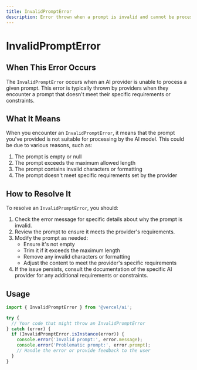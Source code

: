```yaml
---
title: InvalidPromptError
description: Error thrown when a prompt is invalid and cannot be processed by AI providers
---
```


# InvalidPromptError

## When This Error Occurs

The `InvalidPromptError` occurs when an AI provider is unable to process a given prompt. This error is typically thrown by providers when they encounter a prompt that doesn't meet their specific requirements or constraints.

## What It Means

When you encounter an `InvalidPromptError`, it means that the prompt you've provided is not suitable for processing by the AI model. This could be due to various reasons, such as:

1. The prompt is empty or null
2. The prompt exceeds the maximum allowed length
3. The prompt contains invalid characters or formatting
4. The prompt doesn't meet specific requirements set by the provider

## How to Resolve It

To resolve an `InvalidPromptError`, you should:

1. Check the error message for specific details about why the prompt is invalid.
2. Review the prompt to ensure it meets the provider's requirements.
3. Modify the prompt as needed:
   - Ensure it's not empty
   - Trim it if it exceeds the maximum length
   - Remove any invalid characters or formatting
   - Adjust the content to meet the provider's specific requirements
4. If the issue persists, consult the documentation of the specific AI provider for any additional requirements or constraints.

## Usage

```typescript
import { InvalidPromptError } from '@vercel/ai';

try {
  // Your code that might throw an InvalidPromptError
} catch (error) {
  if (InvalidPromptError.isInstance(error)) {
    console.error('Invalid prompt:', error.message);
    console.error('Problematic prompt:', error.prompt);
    // Handle the error or provide feedback to the user
  }
}
```
